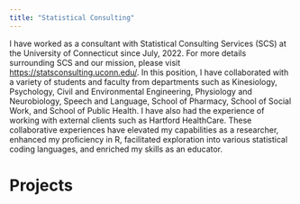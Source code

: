 ```yaml
---
title: "Statistical Consulting"
---
```


I have worked as a consultant with Statistical Consulting Services (SCS) at the University of Connecticut since July, 2022. For more details surrounding SCS and our mission, please visit <https://statsconsulting.uconn.edu/>. In this position, I have collaborated with a variety of students and faculty from departments such as Kinesiology, Psychology, Civil and Environmental Engineering, Physiology and Neurobiology, Speech and Language, School of Pharmacy, School of Social Work, and School of Public Health. I have also had the experience of working with external clients such as Hartford HealthCare. These collaborative experiences have elevated my capabilities as a researcher, enhanced my proficiency in R, facilitated exploration into various statistical coding languages, and enriched my skills as an educator.

# Projects
